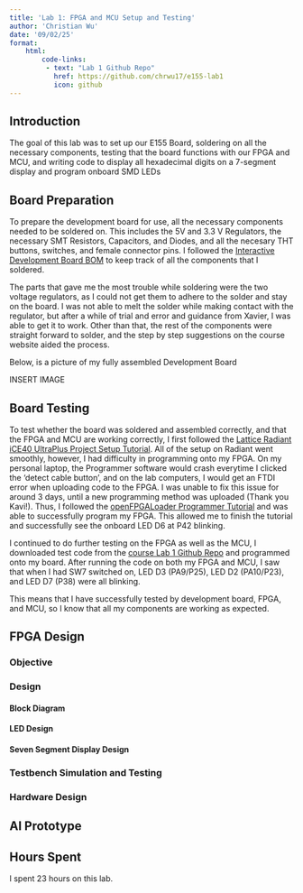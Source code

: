 ```yaml
---
title: 'Lab 1: FPGA and MCU Setup and Testing'
author: 'Christian Wu'
date: '09/02/25'
format:
    html:
        code-links:
         - text: "Lab 1 Github Repo"
           href: https://github.com/chrwu17/e155-lab1
           icon: github
---
```


## Introduction
The goal of this lab was to set up our E155 Board, soldering on all the necessary components, testing that the board functions with our FPGA and MCU, and writing code to display all hexadecimal digits on a 7-segment display and program onboard SMD LEDs

## Board Preparation
To prepare the development board for use, all the necessary components needed to be soldered on. This includes the 5V and 3.3 V Regulators, the necessary SMT Resistors, Capacitors, and Diodes, and all the necesary THT buttons, switches, and female connector pins. I followed the [Interactive Development Board BOM](https://hmc-e155.github.io/assets/doc/E155_v4_Dev_Board_BOM.html) to keep track of all the components that I soldered. 

The parts that gave me the most trouble while soldering were the two voltage regulators, as I could not get them to adhere to the solder and stay on the board. I was not able to melt the solder while making contact with the regulator, but after a while of trial and error and guidance from Xavier, I was able to get it to work. Other than that, the rest of the components were straight forward to solder, and the step by step suggestions on the course website aided the process. 

Below, is a picture of my fully assembled Development Board

INSERT IMAGE


## Board Testing
To test whether the board was soldered and assembled correctly, and that the FPGA and MCU are working correctly, I first followed the [Lattice Radiant iCE40 UltraPlus Project Setup Tutorial](https://hmc-e155.github.io/tutorials/tutorial-posts/lattice-radiant-ice40-ultraplus-project-setup). All of the setup on Radiant went smoothly, however, I had difficulty in programming onto my FPGA. On my personal laptop, the Programmer software would crash everytime I clicked the 'detect cable button', and on the lab computers, I would get an FTDI error when uploading code to the FPGA. I was unable to fix this issue for around 3 days, until a new programming method was uploaded (Thank you Kavi!). Thus, I followed the [openFPGALoader Programmer Tutorial](https://hmc-e155.github.io/tutorials/tutorial-posts/openfpgaloader-programmer/index.html) and was able to successfully program my FPGA. This allowed me to finish the tutorial and successfully see the onboard LED D6 at P42 blinking. 

I continued to do further testing on the FPGA as well as the MCU, I downloaded test code from the [course Lab 1 Github Repo](https://github.com/HMC-E155/hmc-e155/tree/main/lab/lab01) and programmed onto my board. After running the code on both my FPGA and MCU, I saw that when I had SW7 switched on, LED D3 (PA9/P25), LED D2 (PA10/P23), and LED D7 (P38) were all blinking. 

This means that I have successfully tested by development board, FPGA, and MCU, so I know that all my components are working as expected. 

## FPGA Design

### Objective

### Design

#### Block Diagram

#### LED Design

#### Seven Segment Display Design

### Testbench Simulation and Testing

### Hardware Design

## AI Prototype

## Hours Spent
I spent 23 hours on this lab.